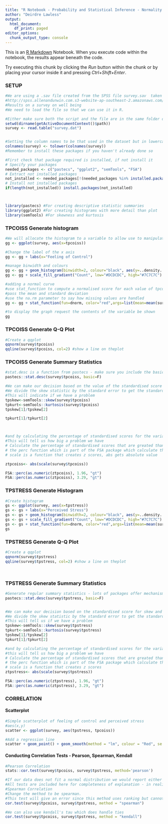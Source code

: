 ```yaml
---
title: "R Notebook - Probability and Statistical Inference - Normality and Correlation"
author: "Deirdre Lawless"
output:
  html_document:
    df_print: paged
editor_options:
  chunk_output_type: console
---
```


This is an [R Markdown](http://rmarkdown.rstudio.com) Notebook. When you execute code within the notebook, the results appear beneath the code. 

Try executing this chunk by clicking the *Run* button within the chunk or by placing your cursor inside it and pressing *Ctrl+Shift+Enter*. 




### SETUP

```r
#We are using a .sav file created from the SPSS file survey.sav  taken from SPSS Survival Manual 6th Edition Julie Pallant
#http://spss.allenandunwin.com.s3-website-ap-southeast-2.amazonaws.com/data-files.html#.Wb0vvnWP-po
#Results on a survey on well being
#We need to load the file so that we can use it in R.

#Either make sure both the script and the file are in the same folder or qualify the path to the file.
setwd(dirname(getActiveDocumentContext()$path))
survey <- read.table("survey.dat") 


#Setting the column names to be that used in the dataset but in lowercase to make life a bit easier
colnames(survey) <- tolower(colnames(survey))
#Remember to install these packages if you haven't already done so

#First check that package required is installed, if not install it
# Specify your packages
needed_packages <- c("pastecs", "ggplot2", "semTools", "FSA")                                    
# Extract not installed packages
not_installed <- needed_packages[!(needed_packages %in% installed.packages()[ , "Package"])]    
# Install not installed packages
if(length(not_installed)) install.packages(not_installed)                              



library(pastecs) #For creating descriptive statistic summaries
library(ggplot2) #For creating histograms with more detail than plot
library(semTools) #For skewness and kurtosis
```
### TPCOISS Generate histogram
```r

#We will allocate the histogram to a variable to allow use to manipulate it
gg <- ggplot(survey, aes(x=tpcoiss))

#Change the label of the x axis
gg <- gg + labs(x="Feeling of Control")

#manage binwidth and colours
gg <- gg + geom_histogram(binwidth=2, colour="black", aes(y=..density.., fill=..count..))
gg <- gg + scale_fill_gradient("Count", low="#DCDCDC", high="#7C7C7C")

#adding a normal curve
#use stat_function to compute a normalised score for each value of tpcoiss
#pass the mean and standard deviation
#use the na.rm parameter to say how missing values are handled
gg <- gg + stat_function(fun=dnorm, color="red",args=list(mean=mean(survey$tpcoiss, na.rm=TRUE), sd=sd(survey$tpcoiss, na.rm=TRUE)))

#to display the graph request the contents of the variable be shown
gg
```
### TPCOISS Generate Q-Q Plot
```r
#Create a qqplot
qqnorm(survey$tpcoiss)
qqline(survey$tpcoiss, col=2) #show a line on theplot
```


### TPCOISS Generate Summary Statistics 
```r


#stat.desc is a function from pastecs - make sure you include the basic switch=F to ensure you don't get scienfitic notation
pastecs::stat.desc(survey$tpcoiss, basic=F)

#We can make our decision based on the value of the standardised score for skew and kurtosis
#We divide the skew statistic by the standard error to get the standardised score
#This will indicate if we have a problem
tpskew<-semTools::skew(survey$tpcoiss)
tpkurt<-semTools::kurtosis(survey$tpcoiss)
tpskew[1]/tpskew[2]

tpkurt[1]/tpkurt[2]



#and by calculating the percentage of standardised scores for the variable itself that are outside our acceptable range
#This will tell us how big a problem we have
# Calculate the percentage of standardised scores that are greated than 1.96
# the perc function which is part of the FSA package which calculate the percentage that are within a range - you can look for greater than "gt", greater than or equal "geq", "gt", less than or equal "leq",  or less than "lt"),
# scale is a function that creates z scores, abs gets absolute value

ztpcoiss<- abs(scale(survey$tpcoiss))

FSA::perc(as.numeric(ztpcoiss), 1.96, "gt")
FSA::perc(as.numeric(ztpcoiss), 3.29, "gt")

```





###  TPSTRESS Generate Histogram
```r
#Create histogram
gs <- ggplot(survey, aes(x=tpstress))
gs <- gs + labs(x="Perceived Stress")
gs <- gs + geom_histogram(binwidth=2, colour="black", aes(y=..density.., fill=..count..))
gs <- gs + scale_fill_gradient("Count", low="#DCDCDC", high="#7C7C7C")
gs <- gs + stat_function(fun=dnorm, color="red",args=list(mean=mean(survey$tpstress, na.rm=TRUE), sd=sd(survey$tpstress, na.rm=TRUE)))
gs


```
###  TPSTRESS Generate Q-Q Plot
```r
#Create a qqplot
qqnorm(survey$tpstress)
qqline(survey$tpstress, col=2) #show a line on theplot




```

### TPSTRESS Generate Summary Statistics
```r
#Generate regular summary statistics - lots of packages offer mechanisms to do this
pastecs::stat.desc(survey$tpstress, basic=F)


#We can make our decision based on the standardised score for skew and kurtosis
#We divide the skew statistic by the standard error to get the standardised score
#This will tell us if we have a problem
tpskew<-semTools::skew(survey$tpstress)
tpkurt<-semTools::kurtosis(survey$tpstress)
tpskew[1]/tpskew[2]
tpkurt[1]/tpkurt[2]

#and by calculating the percentage of standardised scores for the variable itself that are outside our acceptable range
#this will tell us how big a problem we have
# Calculate the percentage of standardised scores that are greated than 1.96
# the perc function which is part of the FSA package which calculate the percentage that are within a range - you can look for greater than "gt", greater than or equal "geq", "gt", less than or equal "leq",  or less than "lt"),
# scale is a function that creates z scores
ztpstress<- abs(scale(survey$tpstress))

FSA::perc(as.numeric(ztpstress), 1.96, "gt")
FSA::perc(as.numeric(ztpstress), 3.29, "gt")

```

### CORRELATION
#### Scatterplot
```r

#Simple scatterplot of feeling of control and perceived stress
#aes(x,y)
scatter <- ggplot(survey, aes(tpstress, tpcoiss))

#Add a regression line
scatter + geom_point() + geom_smooth(method = "lm", colour = "Red", se = F) + labs(x = "Total Perceived Stress", y = "Total PCOISS") 
```

#### Conducting Correlation Tests - Pearson, Spearman, Kendall
 
```r

#Pearson Correlation
stats::cor.test(survey$tpcoiss, survey$tpstress, method='pearson')

#If our data does not fit a normal distribution we would report either Spearman or Kurtosis
#All tests are included here for completeness of explanation - in reality you would only include the most appropriate test.
#Spearman Correlation
#Change the method to be spearman.
#This test will give an error since this method uses ranking but cannot handle ties but that is ok with us - we consider this to be missing data
cor.test(survey$tpcoiss, survey$tpstress, method = "spearman")

#We can also use kendall's tau which does handle ties
cor.test(survey$tpcoiss, survey$tpstress, method = "kendall")
```